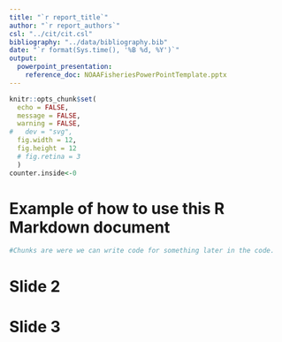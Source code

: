 ```yaml
---
title: "`r report_title`"
author: "`r report_authors`"
csl: "../cit/cit.csl"
bibliography: "../data/bibliography.bib"
date: "`r format(Sys.time(), '%B %d, %Y')`"
output: 
  powerpoint_presentation:
    reference_doc: NOAAFisheriesPowerPointTemplate.pptx
---
```


```r
knitr::opts_chunk$set(
  echo = FALSE,
  message = FALSE,
  warning = FALSE,
#   dev = "svg",
  fig.width = 12,
  fig.height = 12
  # fig.retina = 3
  )
counter.inside<-0
```

# Example of how to use this R Markdown document

```r
#Chunks are were we can write code for something later in the code. 


```


# Slide 2


# Slide 3


